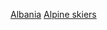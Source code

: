 {{Commons category|Alpine skiers from Albania}}

{{Fooian fooers|Profession=高山滑雪運動員|Nationality=阿爾巴尼亞人|Country=阿爾巴尼亞|Supercategory=運動員}}

[[Category:各國高山滑雪運動員|Albania]]
[[Category:阿爾巴尼亞滑雪運動員|Alpine skiers]]